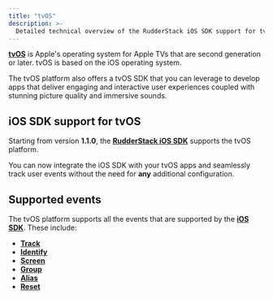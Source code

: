 ```yaml
---
title: "tvOS"
description: >-
  Detailed technical overview of the RudderStack iOS SDK support for tvOS.
---
```



[**tvOS**](https://developer.apple.com/tvos/) is Apple's operating system for Apple TVs that are second generation or later. tvOS is based on the iOS operating system.

The tvOS platform also offers a tvOS SDK that you can leverage to develop apps that deliver engaging and interactive user experiences coupled with stunning picture quality and immersive sounds.

## iOS SDK support for tvOS

Starting from version <strong>1.1.0</strong>, the [**RudderStack iOS SDK**](https://rudderstack.com/docs/sources/sdks/rudderstack-ios-sdk/) supports the tvOS platform. 

<div class="successBlock">

You can now integrate the iOS SDK with your tvOS apps and seamlessly track user events without the need for <strong>any</strong> additional configuration.
</div>

## Supported events

The tvOS platform supports all the events that are supported by the [**iOS SDK**](https://rudderstack.com/docs/sources/sdks/rudderstack-ios-sdk/). These include:

* [**Track**](https://rudderstack.com/docs/sources/sdks/rudderstack-ios-sdk/#track)
* [**Identify**](https://rudderstack.com/docs/sources/sdks/rudderstack-ios-sdk/#identify)
* [**Screen**](https://rudderstack.com/docs/sources/sdks/rudderstack-ios-sdk/#screen)
* [**Group**](https://rudderstack.com/docs/sources/sdks/rudderstack-ios-sdk/#group)
* [**Alias**](https://rudderstack.com/docs/sources/sdks/rudderstack-ios-sdk/#alias)
* [**Reset**](https://rudderstack.com/docs/sources/sdks/rudderstack-ios-sdk/#reset)



